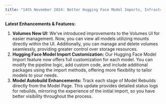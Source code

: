 ```yaml
---
title: "14th November 2024: Better Hugging Face Model Imports, Infrastructure Stability and Volume improvements"
---
```


**Latest Enhancements & Features:**
1. **Volumes New UI:** We've introduced improvements to the Volumes UI for easier management. Now, you can view all models utilizing mounts directly within the UI. Additionally, you can manage and delete volumes seamlessly, providing greater control over storage resources.
2. **Hugging Face Model Import Customization:** Our Hugging Face Model Import feature now offers full customization for each model. You can modify the pipeline logic, add custom code, and include additional packages using the import methods, offering more flexibility to tailor models to your needs.
3. **Model Autobuild Enhancements:** Track each stage of Model Rebuilds directly from the Model Page. This update provides detailed status logs for rebuilds, mirroring the experience of the initial import, so you have better visibility throughout the process.
